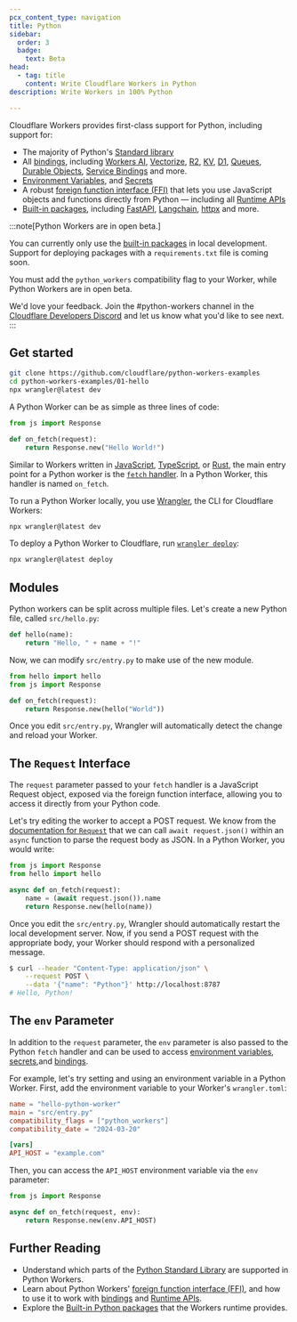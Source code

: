 ```yaml
---
pcx_content_type: navigation
title: Python
sidebar:
  order: 3
  badge:
    text: Beta
head:
  - tag: title
    content: Write Cloudflare Workers in Python
description: Write Workers in 100% Python

---
```


Cloudflare Workers provides first-class support for Python, including support for:

* The majority of Python's [Standard library](/workers/languages/python/stdlib/)
* All [bindings](/workers/runtime-apis/bindings/), including [Workers AI](/workers-ai/), [Vectorize](/vectorize), [R2](/r2), [KV](/kv), [D1](/d1), [Queues](/queues/), [Durable Objects](/durable-objects/), [Service Bindings](/workers/runtime-apis/bindings/service-bindings/) and more.
* [Environment Variables](/workers/configuration/environment-variables/), and [Secrets](/workers/configuration/secrets/)
* A robust [foreign function interface (FFI)](/workers/languages/python/ffi) that lets you use JavaScript objects and functions directly from Python — including all [Runtime APIs](/workers/runtime-apis/)
* [Built-in packages](/workers/languages/python/packages), including [FastAPI](https://fastapi.tiangolo.com/), [Langchain](https://pypi.org/project/langchain/), [httpx](https://www.python-httpx.org/) and more.

:::note[Python Workers are in open beta.]

You can currently only use the [built-in packages](/workers/languages/python/packages) in local development. Support for deploying packages with a `requirements.txt` file is coming soon.

You must add the `python_workers` compatibility flag to your Worker, while Python Workers are in open beta.

We'd love your feedback. Join the #python-workers channel in the [Cloudflare Developers Discord](https://discord.cloudflare.com/) and let us know what you'd like to see next.
:::

## Get started

```bash
git clone https://github.com/cloudflare/python-workers-examples
cd python-workers-examples/01-hello
npx wrangler@latest dev
```

A Python Worker can be as simple as three lines of code:

```python
from js import Response

def on_fetch(request):
    return Response.new("Hello World!")
```

Similar to Workers written in [JavaScript](/workers/languages/javascript), [TypeScript](/workers/languages/typescript), or [Rust](/workers/languages/rust/), the main entry point for a Python worker is the [`fetch` handler](/workers/runtime-apis/handlers/fetch). In a Python Worker, this handler is named `on_fetch`.

To run a Python Worker locally, you use [Wrangler](/workers/wrangler/), the CLI for Cloudflare Workers:

```bash
npx wrangler@latest dev
```

To deploy a Python Worker to Cloudflare, run [`wrangler deploy`](/workers/wrangler/commands/#deploy):

```bash
npx wrangler@latest deploy
```

## Modules

Python workers can be split across multiple files. Let's create a new Python file, called `src/hello.py`:

```python
def hello(name):
    return "Hello, " + name + "!"
```

Now, we can modify `src/entry.py` to make use of the new module.

```python
from hello import hello
from js import Response

def on_fetch(request):
    return Response.new(hello("World"))
```

Once you edit `src/entry.py`, Wrangler will automatically detect the change and
reload your Worker.

## The `Request` Interface

The `request` parameter passed to your `fetch` handler is a JavaScript Request object, exposed via the foreign function interface, allowing you to access it directly from your Python code.

Let's try editing the worker to accept a POST request. We know from the
[documentation for `Request`](/workers/runtime-apis/request) that we can call
`await request.json()` within an `async` function to parse the request body as
JSON. In a Python Worker, you would write:

```python
from js import Response
from hello import hello

async def on_fetch(request):
    name = (await request.json()).name
    return Response.new(hello(name))
```

Once you edit the `src/entry.py`, Wrangler should automatically restart the local
development server. Now, if you send a POST request with the appropriate body,
your Worker should respond with a personalized message.

```bash
$ curl --header "Content-Type: application/json" \
    --request POST \
    --data '{"name": "Python"}' http://localhost:8787
# Hello, Python!
```

## The `env` Parameter

In addition to the `request` parameter, the `env` parameter is also passed to
the Python `fetch` handler and can be used to access
[environment variables](/workers/configuration/environment-variables/),
[secrets](/workers/configuration/secrets/),and
[bindings](/workers/runtime-apis/bindings/).

For example, let's try setting and using an environment variable in a Python
Worker. First, add the environment variable to your Worker's `wrangler.toml`:

```toml
name = "hello-python-worker"
main = "src/entry.py"
compatibility_flags = ["python_workers"]
compatibility_date = "2024-03-20"

[vars]
API_HOST = "example.com"
```

Then, you can access the `API_HOST` environment variable via the `env` parameter:

```python
from js import Response

async def on_fetch(request, env):
    return Response.new(env.API_HOST)
```

## Further Reading

* Understand which parts of the [Python Standard Library](/workers/languages/python/stdlib) are supported in Python Workers.
* Learn about Python Workers' [foreign function interface (FFI)](/workers/languages/python/ffi), and how to use it to work with [bindings](/workers/runtime-apis/bindings) and [Runtime APIs](/workers/runtime-apis/).
* Explore the [Built-in Python packages](/workers/languages/python/packages) that the Workers runtime provides.
